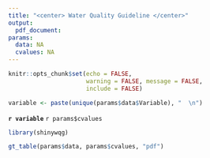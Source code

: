 ```yaml
---
title: "<center> Water Quality Guideline </center>"
output:
  pdf_document:
params:
  data: NA
  cvalues: NA
---
```

```r
knitr::opts_chunk$set(echo = FALSE, 
                      warning = FALSE, message = FALSE,
                      include = FALSE)
```
```r
variable <- paste(unique(params$data$Variable), "  \n")
```
\center __`r variable`__ \center
`r params$cvalues`

```r
library(shinywqg)

gt_table(params$data, params$cvalues, "pdf")
```




